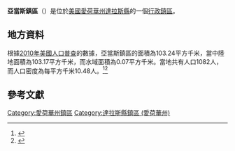 {{noteTA
|G1=USState
|G2=地名
|G3=Unit
}}
{{Infobox settlement
|official_name            = 亞當斯鎮區
|native_name = Adams Township
|settlement_type          = [[行政鎮區|行政鎮區]]
|image_skyline            = 
|imagesize                = 
|image_map                = Map highlighting Adams Township, Dallas County, Iowa.svg
|mapsize                  = 250px
|pushpin_map  =USA Iowa
|pushpin_label = 亞當斯鎮區
|pushpin_label_position   = top
|pushpin_map_caption      = 亞當斯鎮區在愛荷華州的位置
|subdivision_type         = [[世界政區索引|國家]]
|subdivision_type1        = [[美国州份|州份]]
|subdivision_type2        = [[愛荷華州行政区划|縣]]
|subdivision_name         = [[美国|美国]]
|subdivision_name1        = [[愛荷華州|愛荷華州]]
|subdivision_name2        = [[達拉斯縣_(愛荷華州)|達拉斯縣]]
|elevation_ft             = 942
|elevation_m              = 287
|timezone                 = [[北美中部時區|北美中部時區]]
|area_total_km2           = 103.24
|area_land_km2            = 103.17
|area_water_km2           = 0.07
|area_total_sq_mi         = 
|area_land_sq_mi          = 
|area_water_sq_mi         = 
|population_as_of         = [[2010年美國人口普查|2010]]
|population_footnotes     = 
|population_total         = 1082
|population_density_km2   = auto
|population_density_sq_mi = auto
|utc_offset               = -6
|coordinates              = {{coord|41|33|24|N|94|04|09|W|type:city_region:US-AL_source:GNS-enwiki|display=inline,title}}
| coor_pinpoint           = 
| coordinates_footnotes   = 
|timezone_DST             = CDT
|utc_offset_DST           = -5
|postal_code_type         = [[美國郵區編號|郵區編號]]
|postal_code              = 
|area_code                = {{link-en|电话区号563|Area code 563|563}}
|blank_name = [[地名信息系统|GNIS ID]]
|blank_info = 467372
}}
'''亞當斯鎮區'''（{{lang-en|Adams Township}}）是位於[[美國|美國]][[愛荷華州|愛荷華州]][[達拉斯縣_(愛荷華州)|達拉斯縣]]的一個[[行政鎮區|行政鎮區]]。

== 地方資料 ==
根據[[2010年美國人口普查|2010年美國人口普查]]的數據，亞當斯鎮區的面積為103.24平方千米，當中陸地面積為103.17平方千米，而水域面積為0.07平方千米。當地共有人口1082人，而人口密度為每平方千米10.48人。<ref name="GR8">{{cite web|url=http://factfinder2.census.gov|publisher=[[美国人口调查局|美国人口调查局]]|accessdate=2011-05-14|title=American FactFinder|archive-date=2013-09-11|archive-url=https://web.archive.org/web/20130911234518/http://factfinder2.census.gov/|dead-url=no}}</ref><ref>{{cite web|url=https://www.citypopulation.de/en/usa/iowa/admin/|title=USA: Iowa (Counties and Townships) - City Population}}</ref>

== 參考文獻 ==
{{reflist}}

{{達拉斯縣 (愛荷華州)}}

{{DEFAULTSORT:Adams Township}}
[[Category:愛荷華州鎮區|Category:愛荷華州鎮區]]
[[Category:達拉斯縣鎮區_(愛荷華州)|Category:達拉斯縣鎮區 (愛荷華州)]]

{{Iowa-geo-stub}}